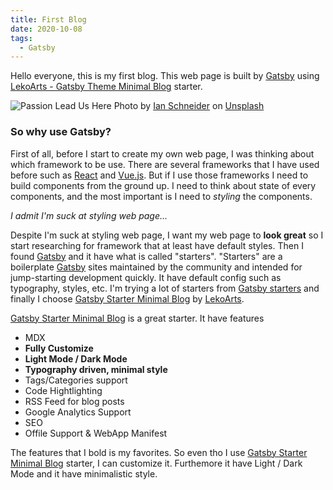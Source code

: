 ```yaml
---
title: First Blog
date: 2020-10-08
tags:
  - Gatsby
---
```


Hello everyone, this is my first blog. This web page is built by [Gatsby](https://www.gatsbyjs.com/) using [LekoArts - Gatsby Theme Minimal Blog](https://github.com/LekoArts/gatsby-themes/tree/master/examples/minimal-blog) starter.

![Passion Lead Us Here](./banner.jpg)
<span>Photo by <a href="https://unsplash.com/@goian?utm_source=unsplash&amp;utm_medium=referral&amp;utm_content=creditCopyText">Ian Schneider</a> on <a href="https://unsplash.com/s/photos/first-blog?utm_source=unsplash&amp;utm_medium=referral&amp;utm_content=creditCopyText">Unsplash</a></span>

### So why use Gatsby?
First of all, before I start to create my own web page, I was thinking about which framework to be use. There are several frameworks that I have used before such as [React](https://reactjs.org/) and [Vue.js](https://vuejs.org/). But if I use those frameworks I need to build components from the ground up. I need to think about state of every components, and the most important is I need to _styling_ the components.

_I admit I'm suck at styling web page..._

Despite I'm suck at styling web page, I want my web page to **look great** so I start researching for framework that at least have default styles. Then I found [Gatsby](https://www.gatsbyjs.com/) and it have what is called "starters". "Starters" are a boilerplate [Gatsby](https://www.gatsbyjs.com/) sites maintained by the community and intended for jump-starting development quickly. It have default config such as typography, styles, etc. I'm trying a lot of starters from [Gatsby starters](https://www.gatsbyjs.com/starters/?v=2) and finally I choose [Gatsby Starter Minimal Blog](https://www.gatsbyjs.com/starters/LekoArts/gatsby-starter-minimal-blog/) by [LekoArts](https://www.lekoarts.de/en).

[Gatsby Starter Minimal Blog](https://www.gatsbyjs.com/starters/LekoArts/gatsby-starter-minimal-blog/) is a great starter. It have features 

* MDX
* **Fully Customize**
* **Light Mode / Dark Mode**
* **Typography driven, minimal style**
* Tags/Categories support
* Code Hightlighting
* RSS Feed for blog posts
* Google Analytics Support
* SEO
* Offile Support & WebApp Manifest

The features that I bold is my favorites. So even tho I use [Gatsby Starter Minimal Blog](https://www.gatsbyjs.com/starters/LekoArts/gatsby-starter-minimal-blog/) starter, I can customize it. Furthemore it have Light / Dark Mode and it have minimalistic style.
